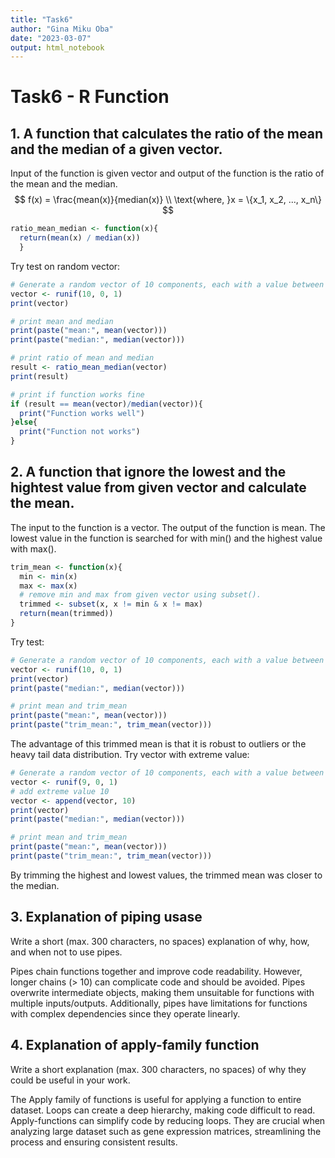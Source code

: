 ```yaml
---
title: "Task6"
author: "Gina Miku Oba"
date: "2023-03-07"
output: html_notebook
---
```

# Task6 - R Function

## 1. A function that calculates the ratio of the mean and the median of a given vector.
Input of the function is given vector and output of the function is the ratio of the mean and the median.
$$
f(x) = \frac{mean(x)}{median(x)} \\
\text{where, }x = \{x_1, x_2, ..., x_n\}
$$

```r
ratio_mean_median <- function(x){
  return(mean(x) / median(x))
  }
```

Try test on random vector:
```r
# Generate a random vector of 10 components, each with a value between 0 and 1.
vector <- runif(10, 0, 1) 
print(vector)

# print mean and median
print(paste("mean:", mean(vector)))
print(paste("median:", median(vector)))

# print ratio of mean and median 
result <- ratio_mean_median(vector)
print(result)

# print if function works fine
if (result == mean(vector)/median(vector)){
  print("Function works well")
}else{
  print("Function not works")
}
```

## 2. A function that ignore the lowest and the hightest value from given vector and calculate the mean.
The input to the function is a vector. The output of the function is mean. The lowest value in the function is searched for with min() and the highest value with max().

```r
trim_mean <- function(x){
  min <- min(x)
  max <- max(x)
  # remove min and max from given vector using subset().
  trimmed <- subset(x, x != min & x != max)
  return(mean(trimmed))
}
```

Try test:
```r
# Generate a random vector of 10 components, each with a value between 0 and 1.
vector <- runif(10, 0, 1) 
print(vector)
print(paste("median:", median(vector)))

# print mean and trim_mean
print(paste("mean:", mean(vector)))
print(paste("trim_mean:", trim_mean(vector)))
```
The advantage of this trimmed mean is that it is robust to outliers or the heavy tail data distribution. 
Try vector with extreme value:
```r
# Generate a random vector of 10 components, each with a value between 0 and 1.
vector <- runif(9, 0, 1) 
# add extreme value 10
vector <- append(vector, 10)
print(vector)
print(paste("median:", median(vector)))

# print mean and trim_mean
print(paste("mean:", mean(vector)))
print(paste("trim_mean:", trim_mean(vector)))
```
By trimming the highest and lowest values, the trimmed mean was closer to the median.

## 3. Explanation of piping usase
Write a short (max. 300 characters, no spaces) explanation of why, how, and when not to use pipes.

Pipes chain functions together and improve code readability. However, longer chains (> 10) can complicate code and should be avoided. Pipes overwrite intermediate objects, making them unsuitable for functions with multiple inputs/outputs. Additionally, pipes have limitations for functions with complex dependencies since they operate linearly.

## 4. Explanation of apply-family function
Write a short explanation (max. 300 characters, no spaces) of why they could be useful in your work.

The Apply family of functions is useful for applying a function to entire dataset. Loops can create a deep hierarchy, making code difficult to read. Apply-functions can simplify code by reducing loops. They are crucial when analyzing large dataset such as gene expression matrices, streamlining the process and ensuring consistent results.